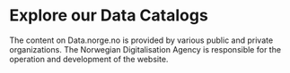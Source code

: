 # Explore our Data Catalogs

<NegativeMagin>
    <CatalogsMenu />
</NegativeMagin>

<Alert>
    The content on Data.norge.no is provided by various public and private organizations. The Norwegian Digitalisation Agency is responsible for the operation and development of the website.
</Alert>